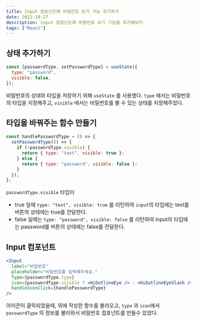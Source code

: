 ```yaml
---
title: Input 컴포넌트에 비밀번호 보기 기능 추가하기
date: 2022-10-27
description: input 컴포넌트에 비밀번호 보기 기능을 추가해보자.
tags: ["React"]
---
```


## 상태 추가하기

```jsx
const [passwordType, setPasswordType] = useState({
  type: "password",
  visible: false,
});
```

비밀번호의 상태와 타입을 저장하기 위해 `useState` 를 사용했다. `type` 에서는 비밀번호의 타입을 지정해주고, `visible` 에서는 비밀번호를 볼 수 있는 상태를 지정해주었다.

## 타입을 바꿔주는 함수 만들기

```jsx
const handlePasswordType = () => {
  setPasswordType(() => {
    if (!passwordType.visible) {
      return { type: "text", visible: true };
    } else {
      return { type: "password", visible: false };
    }
  });
};
```

`passwordType.visible` 타입이

- true 일때 `type: "text", visible: true` 를 리턴하여 `input`의 타입에는 text를 버튼의 상태에는 true를 전달한다.
- false 일때는 `type: "password", visible: false` 를 리턴하여 input의 타입에는 password를 버튼의 상태에는 false를 전달한다.

## Input 컴포넌트

```jsx
<Input
  label="비밀번호"
  placeholder="비밀번호를 입력해주세요."
  Type={passwordType.type}
  icon={passwordType.visible ? <HiOutlineEye /> : <HiOutlineEyeSlash />}
  handleIconClick={handlePasswordType}
/>
```

아이콘이 클릭되었을때, 위에 작성한 함수를 불러오고, `type` 과 `icon`에서 `passwordType` 의 정보를 불러와서 비밀번호 컴포넌트를 만들수 있었다.
